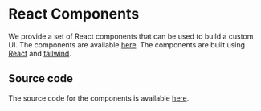 # React Components
We provide a set of React components that can be used to build a custom UI. The components are available [here](https://storybook.iguhealth.app). 
The components are built using [React](https://reactjs.org/) and [tailwind](https://tailwindcss.com/).

## Source code
The source code for the components is available [here](https://github.com/IGUHealth/IGUHealth/tree/main/packages/components).